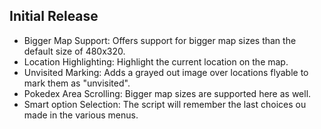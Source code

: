 ## Initial Release
- Bigger Map Support: Offers support for bigger map sizes than the default size of 480x320.
- Location Highlighting: Highlight the current location on the map.
- Unvisited Marking: Adds a grayed out image over locations flyable to mark them as "unvisited".
- Pokedex Area Scrolling: Bigger map sizes are supported here as well.
- Smart option Selection: The script will remember the last choices ou made in the various menus.